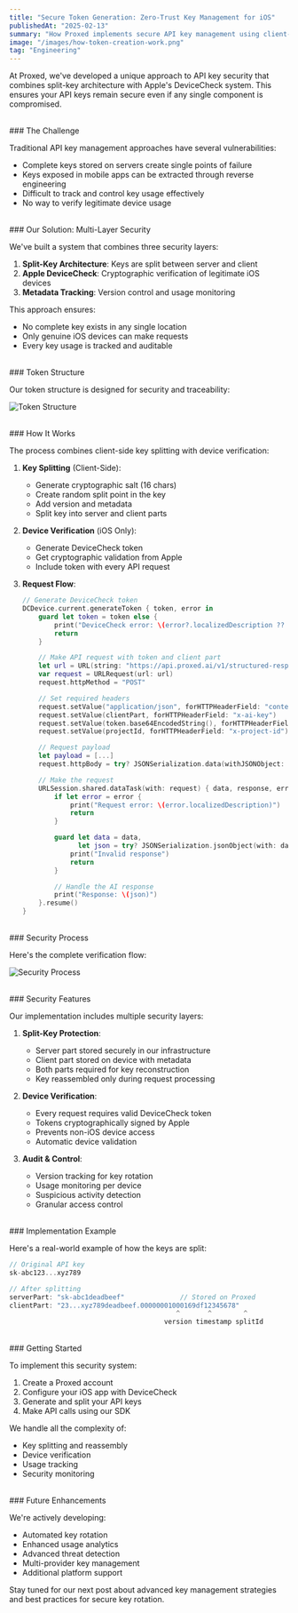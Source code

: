 ```yaml
---
title: "Secure Token Generation: Zero-Trust Key Management for iOS"
publishedAt: "2025-02-13"
summary: "How Proxed implements secure API key management using client-side computation, split-key architecture, and Apple's DeviceCheck"
image: "/images/how-token-creation-work.png"
tag: "Engineering"
---
```


At Proxed, we've developed a unique approach to API key security that combines split-key architecture with Apple's DeviceCheck system. This ensures your API keys remain secure even if any single component is compromised.

<br />
### The Challenge

Traditional API key management approaches have several vulnerabilities:
- Complete keys stored on servers create single points of failure
- Keys exposed in mobile apps can be extracted through reverse engineering
- Difficult to track and control key usage effectively
- No way to verify legitimate device usage

<br />
### Our Solution: Multi-Layer Security

We've built a system that combines three security layers:
1. **Split-Key Architecture**: Keys are split between server and client
2. **Apple DeviceCheck**: Cryptographic verification of legitimate iOS devices
3. **Metadata Tracking**: Version control and usage monitoring

This approach ensures:
- No complete key exists in any single location
- Only genuine iOS devices can make requests
- Every key usage is tracked and auditable

<br />
### Token Structure

Our token structure is designed for security and traceability:

![Token Structure](/images/token-structure.png)

<br />
### How It Works

The process combines client-side key splitting with device verification:

1. **Key Splitting** (Client-Side):
   - Generate cryptographic salt (16 chars)
   - Create random split point in the key
   - Add version and metadata
   - Split key into server and client parts

2. **Device Verification** (iOS Only):
   - Generate DeviceCheck token
   - Get cryptographic validation from Apple
   - Include token with every API request

3. **Request Flow**:
   ```swift
   // Generate DeviceCheck token
   DCDevice.current.generateToken { token, error in
       guard let token = token else {
           print("DeviceCheck error: \(error?.localizedDescription ?? "unknown")")
           return
       }

       // Make API request with token and client part
       let url = URL(string: "https://api.proxed.ai/v1/structured-response")!
       var request = URLRequest(url: url)
       request.httpMethod = "POST"

       // Set required headers
       request.setValue("application/json", forHTTPHeaderField: "content-type")
       request.setValue(clientPart, forHTTPHeaderField: "x-ai-key")
       request.setValue(token.base64EncodedString(), forHTTPHeaderField: "x-device-token")
       request.setValue(projectId, forHTTPHeaderField: "x-project-id")

       // Request payload
       let payload = [...]
       request.httpBody = try? JSONSerialization.data(withJSONObject: payload)

       // Make the request
       URLSession.shared.dataTask(with: request) { data, response, error in
           if let error = error {
               print("Request error: \(error.localizedDescription)")
               return
           }

           guard let data = data,
                 let json = try? JSONSerialization.jsonObject(with: data) else {
               print("Invalid response")
               return
           }

           // Handle the AI response
           print("Response: \(json)")
       }.resume()
   }
   ```

<br />
### Security Process

Here's the complete verification flow:

![Security Process](/images/api-process.png)

<br />
### Security Features

Our implementation includes multiple security layers:

1. **Split-Key Protection**:
   - Server part stored securely in our infrastructure
   - Client part stored on device with metadata
   - Both parts required for key reconstruction
   - Key reassembled only during request processing

2. **Device Verification**:
   - Every request requires valid DeviceCheck token
   - Tokens cryptographically signed by Apple
   - Prevents non-iOS device access
   - Automatic device validation

3. **Audit & Control**:
   - Version tracking for key rotation
   - Usage monitoring per device
   - Suspicious activity detection
   - Granular access control

<br />
### Implementation Example

Here's a real-world example of how the keys are split:

```typescript
// Original API key
sk-abc123...xyz789

// After splitting
serverPart: "sk-abc1deadbeef"              // Stored on Proxed
clientPart: "23...xyz789deadbeef.00000001000169df12345678"
                                          ^       ^        ^
                                       version timestamp splitId
```

<br />
### Getting Started

To implement this security system:
1. Create a Proxed account
2. Configure your iOS app with DeviceCheck
3. Generate and split your API keys
4. Make API calls using our SDK

We handle all the complexity of:
- Key splitting and reassembly
- Device verification
- Usage tracking
- Security monitoring

<br />
### Future Enhancements

We're actively developing:
- Automated key rotation
- Enhanced usage analytics
- Advanced threat detection
- Multi-provider key management
- Additional platform support

Stay tuned for our next post about advanced key management strategies and best practices for secure key rotation.
